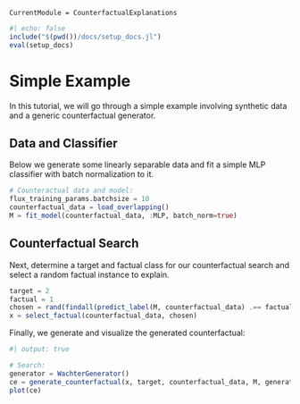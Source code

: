 ```@meta
CurrentModule = CounterfactualExplanations 
```

```julia
#| echo: false
include("$(pwd())/docs/setup_docs.jl")
eval(setup_docs)
```

# Simple Example

In this tutorial, we will go through a simple example involving synthetic data and a generic counterfactual generator.

## Data and Classifier

Below we generate some linearly separable data and fit a simple MLP classifier with batch normalization to it. 

```julia
# Counteractual data and model:
flux_training_params.batchsize = 10
counterfactual_data = load_overlapping()
M = fit_model(counterfactual_data, :MLP, batch_norm=true)
```

## Counterfactual Search

Next, determine a target and factual class for our counterfactual search and select a random factual instance to explain.

```julia
target = 2
factual = 1
chosen = rand(findall(predict_label(M, counterfactual_data) .== factual))
x = select_factual(counterfactual_data, chosen)
```

Finally, we generate and visualize the generated counterfactual:

```julia
#| output: true

# Search:
generator = WachterGenerator()
ce = generate_counterfactual(x, target, counterfactual_data, M, generator)
plot(ce)
```
